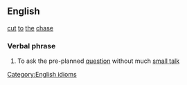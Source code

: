 ==English==
[[cut]] [[to]] [[the]] [[chase]]
===Verbal phrase===
# To ask the pre-planned [[question]] without much [[small talk]]
[[Category:English idioms]]